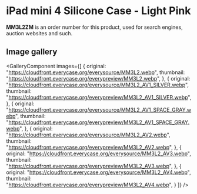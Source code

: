 
# iPad mini 4 Silicone Case - Light Pink

<Callout type='info' emoji='👉🏻'>**MM3L2ZM** is an order number for this product, used for search engines, auction websites and such.</Callout>

## Image gallery

<GalleryComponent
    images={[
      {
        original: "https://cloudfront.everycase.org/everysource/MM3L2.webp",
        thumbnail: "https://cloudfront.everycase.org/everypreview/MM3L2.webp",
      },
      {
        original: "https://cloudfront.everycase.org/everysource/MM3L2_AV1_SILVER.webp",
        thumbnail: "https://cloudfront.everycase.org/everypreview/MM3L2_AV1_SILVER.webp",
      },
      {
        original: "https://cloudfront.everycase.org/everysource/MM3L2_AV1_SPACE_GRAY.webp",
        thumbnail: "https://cloudfront.everycase.org/everypreview/MM3L2_AV1_SPACE_GRAY.webp",
      },
      {
        original: "https://cloudfront.everycase.org/everysource/MM3L2_AV2.webp",
        thumbnail: "https://cloudfront.everycase.org/everypreview/MM3L2_AV2.webp",
      },
      {
        original: "https://cloudfront.everycase.org/everysource/MM3L2_AV3.webp",
        thumbnail: "https://cloudfront.everycase.org/everypreview/MM3L2_AV3.webp",
      },
      {
        original: "https://cloudfront.everycase.org/everysource/MM3L2_AV4.webp",
        thumbnail: "https://cloudfront.everycase.org/everypreview/MM3L2_AV4.webp",
      }
    ]}
  />
